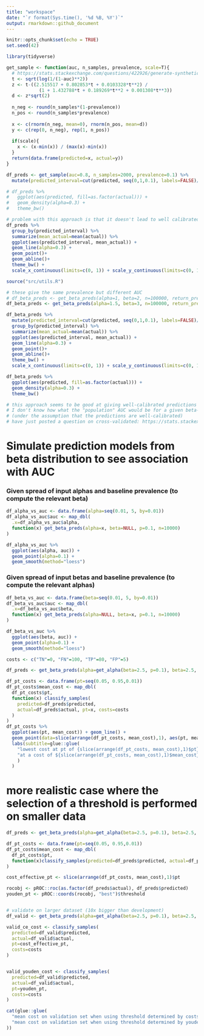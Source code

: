 ```yaml
---
title: "workspace"
date: "`r format(Sys.time(), '%d %B, %Y')`"
output: rmarkdown::github_document
---
```


```r
knitr::opts_chunk$set(echo = TRUE)
set.seed(42)
```

```r
library(tidyverse)

get_sample <- function(auc, n_samples, prevalence, scale=T){
  # https://stats.stackexchange.com/questions/422926/generate-synthetic-data-given-auc
  t <- sqrt(log(1/(1-auc)**2))
  z <- t-((2.515517 + 0.802853*t + 0.0103328*t**2) / 
            (1 + 1.432788*t + 0.189269*t**2 + 0.001308*t**3))
  d <- z*sqrt(2)
  
  n_neg <- round(n_samples*(1-prevalence))
  n_pos <- round(n_samples*prevalence)
  
  x <- c(rnorm(n_neg, mean=0), rnorm(n_pos, mean=d))
  y <- c(rep(0, n_neg), rep(1, n_pos))
  
  if(scale){
    x <- (x-min(x)) / (max(x)-min(x))
  }
  return(data.frame(predicted=x, actual=y))
}

df_preds <- get_sample(auc=0.8, n_samples=2000, prevalence=0.1) %>%
  mutate(predicted_interval=cut(predicted, seq(0,1,0.1), labels=FALSE)/10-0.05)

# df_preds %>%
#   ggplot(aes(predicted, fill=as.factor(actual))) +
#   geom_density(alpha=0.3) +
#   theme_bw()

# problem with this approach is that it doesn't lead to well calibrated predictions
df_preds %>%
  group_by(predicted_interval) %>%
  summarize(mean_actual=mean(actual)) %>%
  ggplot(aes(predicted_interval, mean_actual)) +
  geom_line(alpha=0.3) +
  geom_point()+
  geom_abline()+
  theme_bw() +
  scale_x_continuous(limits=c(0, 1)) + scale_y_continuous(limits=c(0, 1))


```

```r
source("src/utils.R")

# these give the same prevalence but different AUC
# df_beta_preds <- get_beta_preds(alpha=1, beta=2, n=100000, return_preds=TRUE)
df_beta_preds <- get_beta_preds(alpha=1.5, beta=3, n=100000, return_preds=TRUE)

df_beta_preds %>%
  mutate(predicted_interval=cut(predicted, seq(0,1,0.1), labels=FALSE)/10-0.05)%>%
  group_by(predicted_interval) %>%
  summarize(mean_actual=mean(actual)) %>%
  ggplot(aes(predicted_interval, mean_actual)) +
  geom_line(alpha=0.3) +
  geom_point()+
  geom_abline()+
  theme_bw() +
  scale_x_continuous(limits=c(0, 1)) + scale_y_continuous(limits=c(0, 1))

df_beta_preds %>%
  ggplot(aes(predicted, fill=as.factor(actual))) +
  geom_density(alpha=0.3) +
  theme_bw()

# this approach seems to be good at giving well-calibrated predictions but
# I don't know how what the "population" AUC would be for a given beta-distribution
# (under the assumption that the predictions are well-calibrated)
# have just posted a question on cross-validated: https://stats.stackexchange.com/questions/562000/how-to-simulate-a-calibrated-prediction-model-given-prevalence-and-auc

```


# Simulate prediction models from beta distribution to see association with AUC

### Given spread of input alphas and baseline prevalence (to compute the relevant beta)

```r
df_alpha_vs_auc <- data.frame(alpha=seq(0.01, 5, by=0.01))
df_alpha_vs_auc$auc <- map_dbl(
  .x=df_alpha_vs_auc$alpha, 
  function(x) get_beta_preds(alpha=x, beta=NULL, p=0.1, n=10000)
)

df_alpha_vs_auc %>%
  ggplot(aes(alpha, auc)) + 
  geom_point(alpha=0.1) + 
  geom_smooth(method="loess")

```

### Given spread of input betas and baseline prevalence (to compute the relevant alphas)
```r
df_beta_vs_auc <- data.frame(beta=seq(0.01, 5, by=0.01))
df_beta_vs_auc$auc <- map_dbl(
  .x=df_beta_vs_auc$beta, 
  function(x) get_beta_preds(alpha=NULL, beta=x, p=0.1, n=10000)
)

df_beta_vs_auc %>%
  ggplot(aes(beta, auc)) + 
  geom_point(alpha=0.1) +
  geom_smooth(method="loess")
```


```r
costs <- c("TN"=0, "FN"=100, "TP"=80, "FP"=5)

df_preds <- get_beta_preds(alpha=get_alpha(beta=2.5, p=0.1), beta=2.5, p=0.1, n=10000, return_preds=TRUE)

df_pt_costs <- data.frame(pt=seq(0.05, 0.95,0.01))
df_pt_costs$mean_cost <- map_dbl(
  df_pt_costs$pt, 
  function(x) classify_samples(
    predicted=df_preds$predicted, 
    actual=df_preds$actual, pt=x, costs=costs
  )
)
df_pt_costs %>%
  ggplot(aes(pt, mean_cost)) + geom_line() +
  geom_point(data=slice(arrange(df_pt_costs, mean_cost),1), aes(pt, mean_cost)) +
  labs(subtitle=glue::glue(
    "lowest cost at pt of {slice(arrange(df_pt_costs, mean_cost),1)$pt}\n",
    "at a cost of ${slice(arrange(df_pt_costs, mean_cost),1)$mean_cost}"
    )
  )
```

# more realistic case where the selection of a threshold is performed on smaller data
```r

df_preds <- get_beta_preds(alpha=get_alpha(beta=2.5, p=0.1), beta=2.5, p=0.1, n=1000, return_preds=TRUE)

df_pt_costs <- data.frame(pt=seq(0.05, 0.95,0.01))
df_pt_costs$mean_cost <- map_dbl(
  df_pt_costs$pt, 
  function(x)classify_samples(predicted=df_preds$predicted, actual=df_preds$actual, pt=x, costs=costs)
)

cost_effective_pt <- slice(arrange(df_pt_costs, mean_cost),1)$pt

rocobj <- pROC::roc(as.factor(df_preds$actual), df_preds$predicted)
youden_pt <- pROC::coords(rocobj, "best")$threshold


# validate on larger dataset (10x bigger than development)
df_valid <- get_beta_preds(alpha=get_alpha(beta=2.5, p=0.1), beta=2.5, p=0.1, n=10000, return_preds=TRUE)

valid_ce_cost <- classify_samples(
  predicted=df_valid$predicted, 
  actual=df_valid$actual, 
  pt=cost_effective_pt, 
  costs=costs
)


valid_youden_cost <- classify_samples(
  predicted=df_valid$predicted, 
  actual=df_valid$actual, 
  pt=youden_pt, 
  costs=costs
)

cat(glue::glue(
  "mean cost on validation set when using threshold determined by costs:        {scales::dollar_format()(valid_ce_cost)}\n",
  "mean cost on validation set when using threshold determined by youden index: {scales::dollar_format()(valid_youden_cost)}",
))

```
